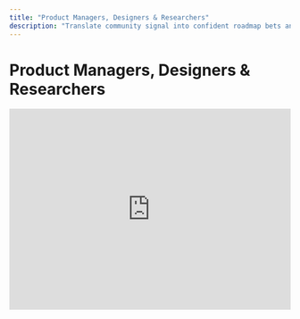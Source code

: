 ```yaml
---
title: "Product Managers, Designers & Researchers"
description: "Translate community signal into confident roadmap bets and stakeholder-ready narratives."
---
```


# Product Managers, Designers & Researchers

<iframe
  width="100%"
  height="360"
  src="https://www.youtube.com/embed/3t-DO7c10co?si=Z0EXJm_cx18GmZVs"
  title="Product Manager workflow with Humyn"
  frameBorder="0"
  allow="accelerometer; autoplay; clipboard-write; encrypted-media; gyroscope; picture-in-picture; web-share"
  referrerPolicy="strict-origin-when-cross-origin"
  allowFullScreen
  style={{ margin: "1.75rem 0", borderRadius: "1rem", boxShadow: "0 24px 60px rgba(15, 23, 42, 0.18)" }}
/>

Humyn gives PMs a continuous feed of customer voice without running a fresh survey every week. Use this playbook to move from fuzzy feedback to prioritized roadmap moves.

## 1. Align on the question

<Columns cols={2}>
  <Card title="Define the business goal" icon="target">
    Are you validating a roadmap theme, sizing a pain point, or pressure-testing positioning? Write the question in the project description.
  </Card>
  <Card title="Pick comparison sets" icon="scale-balanced">
    Track your product alongside 1–2 competitors or substitutes so you can show relative sentiment, not just absolute noise.
  </Card>
</Columns>

## 2. Gather the right conversations

| Step | What to capture | Why it matters |
| --- | --- | --- |
| Seed keywords | Feature names, common objections, “wish it had…” phrases. | Align themes with product requirements. |
| Save threads | Release notes, beta feedback, community rants, review site comments. | Blend praise and friction for a balanced view. |
| Tag personas | Note whether the voice is power user, new customer, or evaluator. | Tailor recommendations by audience. |

## 3. Turn noise into prioritization signal

- Filter Explore by persona or keyword cluster to isolate a single job-to-be-done.  
- Use **Top Quotes** to anchor every product requirement in verbatim feedback.  
- Track sentiment shifts week over week—if frustration grows, elevate the issue in roadmap reviews.

<Callout>
Create a saved view named `Roadmap Evidence` and pin the most important themes. Revisit it before every sprint or quarterly planning meeting.
</Callout>

## 4. Share the plan with stakeholders

1. Draft a feature brief using Chat to synthesize “What users are saying” + “What we will build.”  
2. Export a CSV or copy the timeline into Linear/Jira to back backlog grooming with data.  
3. Present the highlights in product review with three elements: user quote, theme summary, proposed action.

## 5. Measure adoption after launch

- Run the same keyword set post-release to check for sentiment swings.  
- Capture quotes that celebrate or criticize the change and feed them to design, support, and marketing.  
- Use the Generic workflow loop to keep the analysis running while you shift focus to the next bet.

<Tip>
Pair this workflow with metrics dashboards (activation, retention) to show how qualitative and quantitative signals agree—or diverge.
</Tip>

